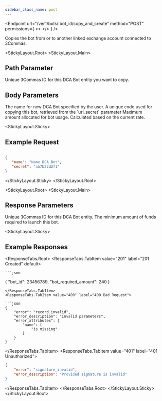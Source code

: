 ```yaml
---
sidebar_class_name: post
---
```


<Endpoint
  url="/ver1/bots/:bot_id/copy_and_create"
  method="POST"
  permissions={
    <>
      <Permission title="Permission" description="BOTS_WRITE" />
      <Permission title="Security" description="SIGNED" />
    </>
  }
/>

Copies the bot from or to another linked exchange account connected to 3Commas.

<StickyLayout.Root>
<StickyLayout.Main>

## Path Parameter

<ApiParam name='bot_id' type='integer' id="bot_id" required>
  Unique 3Commas ID for this DCA Bot entity you want to copy.
</ApiParam>

## Body Parameters

<ApiParam name='name' type='string' id="name" required>
   The name for new DCA Bot specified by the user.
</ApiParam>

<ApiParam name='secret' type='string' id="secret" required>
    A unique code used for copying this bot, retrieved from the `url_secret` parameter
</ApiParam>

<ApiParam name='amount' type='number' id="amount" required>
    Maximum amount allocated for bot usage. Calculated based on the current rate.
</ApiParam>
</StickyLayout.Main>

<StickyLayout.Sticky>

## Example Request

```json title="POST /ver1/bots/12345678/copy_and_create"

{
   "name": "Name DCA Bot",
   "secret": "ab7b22d2f1"
}
```
</StickyLayout.Sticky>
</StickyLayout.Root>

<StickyLayout.Root>
<StickyLayout.Main>

## Response Parameters 

<ApiParam name='bot_id' type='number' id="bot_id">
    Unique 3Commas ID for this DCA Bot entity.
</ApiParam>

<ApiParam name='bot_required_amount' type='number' id="bot_required_amount">
    The minimum amount of funds required to launch this bot.
</ApiParam>
</StickyLayout.Main>

<StickyLayout.Sticky>

## Example Responses
  <ResponseTabs.Root>
        <ResponseTabs.TabItem value="201" label="201 Created" default>

    ```json
{
    "bot_id": 23456789,
    "bot_required_amount": 240
}
```
</ResponseTabs.TabItem>
<ResponseTabs.TabItem value="400" label="400 Bad Request">

```json
{
    "error": "record_invalid",
    "error_description": "Invalid parameters",
    "error_attributes": {
        "name": [
            "is missing"
        ]
    }
}
```
  </ResponseTabs.TabItem>
<ResponseTabs.TabItem value="401" label="401 Unauthorized">

```json
{
    "error": "signature_invalid",
    "error_description": "Provided signature is invalid"
}
```
</ResponseTabs.TabItem>
</ResponseTabs.Root>
   </StickyLayout.Sticky>
</StickyLayout.Root>

